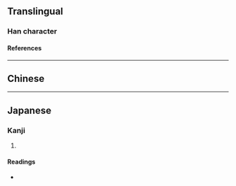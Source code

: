 {{also|仁}}
{{character info/new}}
==Translingual==

===Han character===
{{Han char|rn=61|rad=心|as=02|sn=6|four=|canj=MMP,XXMMP|ids=⿱二心}}

====References====
{{Han ref|kx=0375.050|dkj=10302|dj=0702.020|hdz=42268.030|uh=5FC8}}

----

==Chinese==
{{zh-see|仁|a}}

----

==Japanese==

===Kanji===
{{ja-kanji|grade=|rs=心02}}

# {{defn|lang=ja|sort=心02}}

====Readings====
* {{ja-readings|on=[[じん]] (jin), [[にん]] (nin)|kun=[[したしむ]] (shitashimu)}}